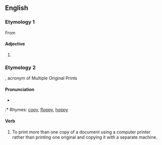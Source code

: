 ==English==

===Etymology 1===
From {{term|mope||lang=en|pout}}

====Adjective====
{{en-adj|mopi|er}}

# {{alternative spelling of|[[mopey]]}}

===Etymology 2===
{{blend|MOP|copy}}, acronym of Multiple Original Prints

====Pronunciation====
* {{IPA|/ˈkɒpi:/}}
:* Rhymes: [[copy]], [[floppy]], [[hoppy]]

====Verb====
{{en-verb|mopies|mopying|mopied}}

# To print more than one copy of a document using a computer printer rather than printing one original and copying it with a separate machine.
